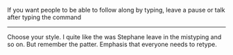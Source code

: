 If you want people to be able to follow along by typing, leave a pause or talk after typing the command

---

Choose your style. I quite like the was Stephane leave in the mistyping and so on. But remember the patter.
Emphasis that everyone needs to retype.

